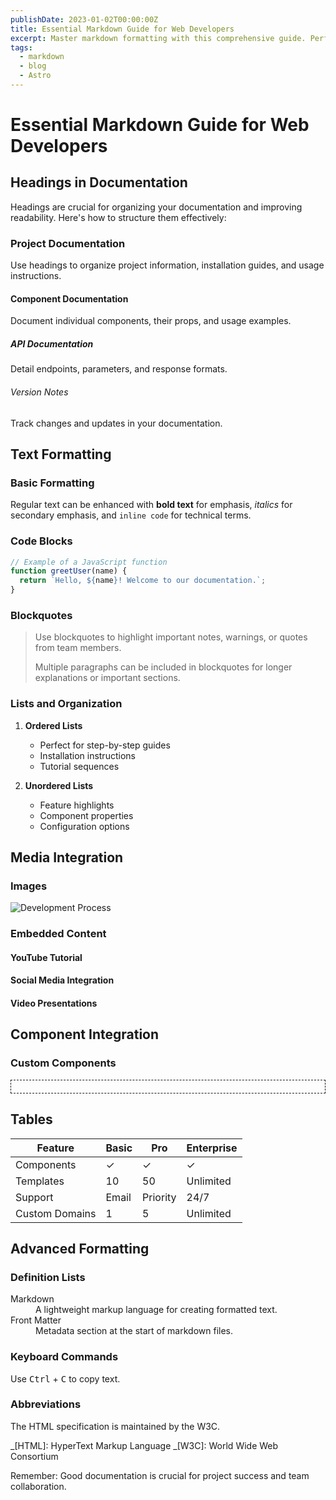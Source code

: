 ```yaml
---
publishDate: 2023-01-02T00:00:00Z
title: Essential Markdown Guide for Web Developers
excerpt: Master markdown formatting with this comprehensive guide. Perfect for developers working with documentation, READMEs, and content management.
tags:
  - markdown
  - blog
  - Astro
---
```



# Essential Markdown Guide for Web Developers

## Headings in Documentation

Headings are crucial for organizing your documentation and improving readability. Here's how to structure them effectively:

### Project Documentation

Use headings to organize project information, installation guides, and usage instructions.

#### Component Documentation

Document individual components, their props, and usage examples.

##### API Documentation

Detail endpoints, parameters, and response formats.

###### Version Notes

Track changes and updates in your documentation.

## Text Formatting

### Basic Formatting

Regular text can be enhanced with **bold text** for emphasis, _italics_ for secondary emphasis, and `inline code` for technical terms.

### Code Blocks

```javascript
// Example of a JavaScript function
function greetUser(name) {
  return `Hello, ${name}! Welcome to our documentation.`;
}
```

### Blockquotes

> Use blockquotes to highlight important notes, warnings, or quotes from team members.
>
> Multiple paragraphs can be included in blockquotes for longer explanations or important sections.

### Lists and Organization

1. **Ordered Lists**

   - Perfect for step-by-step guides
   - Installation instructions
   - Tutorial sequences

2. **Unordered Lists**
   - Feature highlights
   - Component properties
   - Configuration options

## Media Integration

### Images

![Development Process](https://images.unsplash.com/photo-1710170601257-242514895755?q=80&w=2832&auto=format&fit=crop)

### Embedded Content

#### YouTube Tutorial

<YouTube id="y9n6HkftavM" />

#### Social Media Integration

<Tweet id="https://twitter.com/Steve8708/status/1598713161339015173" />

#### Video Presentations

<Vimeo id="178430038" />

## Component Integration

### Custom Components

<div style="border:1px dashed;padding: 10px 5px">
  <Logo />
</div>

## Tables

| Feature        | Basic | Pro      | Enterprise |
| -------------- | ----- | -------- | ---------- |
| Components     | ✓     | ✓        | ✓          |
| Templates      | 10    | 50       | Unlimited  |
| Support        | Email | Priority | 24/7       |
| Custom Domains | 1     | 5        | Unlimited  |

## Advanced Formatting

### Definition Lists

<dl>
  <dt>Markdown</dt>
  <dd>A lightweight markup language for creating formatted text.</dd>

  <dt>Front Matter</dt>
  <dd>Metadata section at the start of markdown files.</dd>
</dl>

### Keyboard Commands

Use <kbd>Ctrl</kbd> + <kbd>C</kbd> to copy text.

### Abbreviations

The HTML specification is maintained by the W3C.

_[HTML]: HyperText Markup Language
_[W3C]: World Wide Web Consortium

Remember: Good documentation is crucial for project success and team collaboration.
